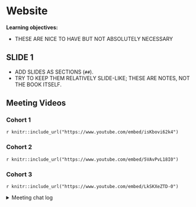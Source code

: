 # Website

**Learning objectives:**

- THESE ARE NICE TO HAVE BUT NOT ABSOLUTELY NECESSARY

## SLIDE 1

- ADD SLIDES AS SECTIONS (`##`).
- TRY TO KEEP THEM RELATIVELY SLIDE-LIKE; THESE ARE NOTES, NOT THE BOOK ITSELF.

## Meeting Videos

### Cohort 1

`r knitr::include_url("https://www.youtube.com/embed/isKbovi62k4")`


### Cohort 2

`r knitr::include_url("https://www.youtube.com/embed/5VAvPvL18I0")`


### Cohort 3

`r knitr::include_url("https://www.youtube.com/embed/LkSKXeZTD-0")`

<details>
<summary> Meeting chat log </summary>

```
00:29:06	Ryan Metcalf:	https://blog.jdriven.com/2020/10/automating-hosting-revealjs-slides-on-gitlab/
00:53:57	Arun Chavan:	https://rstudio.github.io/distill/website.html
00:55:46	Brendan Lam:	Cool! I didn’t even remember what's on my repo
01:05:13	Brendan Lam:	As someone who didn't know what Docker is, this was very informative. thanks, Ryan!
```
</details>


<!--
### Cohort 4

`r knitr::include_url("https://www.youtube.com/embed/VIDURL")`

<details>
<summary> Meeting chat log </summary>

```
LOG
```
</details>
-->


<!--
### Cohort 5

`r knitr::include_url("https://www.youtube.com/embed/VIDURL")`

<details>
<summary> Meeting chat log </summary>

```
LOG
```
</details>
-->
